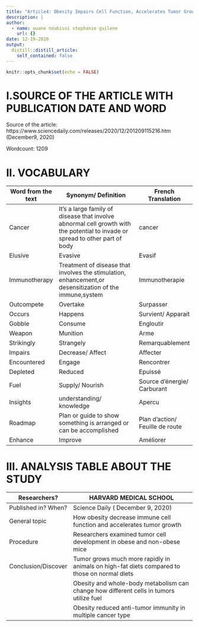 ```yaml
---
title: "Article4: Obesity Impairs Cell Function, Accelerates Tumor Growth"
description: |
author:
  - name: ouane noubissi stephanie guilene
    url: {}
date: 12-19-2020
output:
  distill::distill_article:
    self_contained: false
---
```


```r
knitr::opts_chunk$set(echo = FALSE)
```

# I.SOURCE OF THE ARTICLE WITH PUBLICATION DATE AND WORD
 
 Source of the article: https://www.sciencedaily.com/releases/2020/12/201209115216.htm (December9, 2020)
 
 Wordcount: 1209
 
 
# II. VOCABULARY
 
 | Word from the text | Synonym/ Definition                                                                                                           | French Translation              |
| ------------------ | ----------------------------------------------------------------------------------------------------------------------------- | ------------------------------- |
| Cancer             | It's a large family of disease that involve abnormal cell growth with the potential to invade or spread to other part of body | cancer                          |
| Elusive            | Evasive                                                                                                                       | Evasif                          |
| Immunotherapy      | Treatment of disease that involves the stimulation, enhancement,or desensitization of the immune,system                       | Immunotherapie                  |
| Outcompete         | Overtake                                                                                                                      | Surpasser                       |
| Occurs             | Happens                                                                                                                       | Survient/ Apparait              |
| Gobble             | Consume                                                                                                                       | Engloutir                       |
| Weapon             | Munition                                                                                                                      | Arme                            |
| Strikingly         | Strangely                                                                                                                     | Remarquablement                 |
| Impairs            | Decrease/ Affect                                                                                                              | Affecter                        |
| Encountered        | Engage                                                                                                                        | Rencontrer                      |
| Depleted           | Reduced                                                                                                                       | Epuissé                         |
| Fuel               | Supply/ Nourish                                                                                                               | Source d'énergie/ Carburant     |
| Insights           | understanding/ knowledge                                                                                                      | Apercu                          |
| Roadmap            | Plan or guide to show something is arranged or can be accomplished                                                            | Plan d'action/ Feuille de route |
| Enhance            | Improve                                                                                                                       | Améliorer                       |
 
 
# III. ANALYSIS TABLE ABOUT THE STUDY

| Researchers?        | HARVARD MEDICAL SCHOOL                                                                       |
| ------------------- | -------------------------------------------------------------------------------------------- |
| Published in? When? | Science Daily ( December 9, 2020)                                                            |
| General topic       |  How obesity decrease immune cell function and accelerates tumor growth                      |
| Procedure           | Researchers examined tumor cell development in obese and non-obese mice                      |
| Conclusion/Discover | Tumor grows much more rapidly in animals on high-fat diets compared to those on normal diets |
|                     | Obesity and whole-body metabolism can change how different cells in tumors utilize fuel      |
|                     | Obesity reduced anti-tumor immunity in multiple cancer type                                  |




